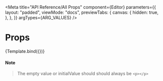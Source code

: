 
<Meta
  title="API Reference/All Props"
  component={Editor}
  parameters={{
    layout: "padded",
    viewMode: "docs",
    previewTabs: {
      canvas: {
        hidden: true,
      },
    },
  }}
  argTypes={ARG_VALUES}
/>

# **Props**


<Story name="All Props"> {Template.bind({})}</Story>

<div id="hide-controls-column">
  <ArgsTable story="All Props" />
</div>

#### **Note**

> The empty value or initialValue should should always be `<p></p>`
